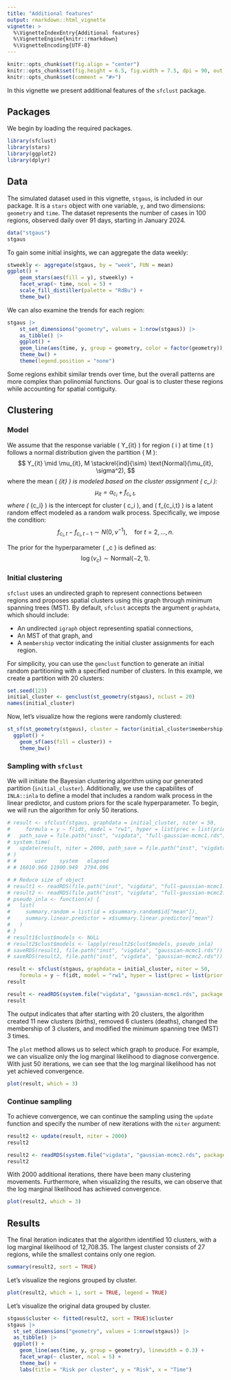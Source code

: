 ```yaml
---
title: "Additional features"
output: rmarkdown::html_vignette
vignette: >
  %\VignetteIndexEntry{Additional features}
  %\VignetteEngine{knitr::rmarkdown}
  %\VignetteEncoding{UTF-8}
---
```


```r
knitr::opts_chunk$set(fig.align = "center")
knitr::opts_chunk$set(fig.height = 6.5, fig.width = 7.5, dpi = 90, out.width = '100%')
knitr::opts_chunk$set(comment = "#>")
```

In this vignette we present additional features of the `sfclust` package.

## Packages

We begin by loading the required packages.

```r
library(sfclust)
library(stars)
library(ggplot2)
library(dplyr)
```

## Data

The simulated dataset used in this vignette, `stgaus`, is included in our package. It is
a `stars` object with one variable, `y`, and two dimensions: `geometry` and `time`. The
dataset represents the number of cases in 100 regions, observed daily over 91 days,
starting in January 2024.

```r
data("stgaus")
stgaus
```

To gain some initial insights, we can aggregate the data weekly:

```r
stweekly <- aggregate(stgaus, by = "week", FUN = mean)
ggplot() +
    geom_stars(aes(fill = y), stweekly) +
    facet_wrap(~ time, ncol = 5) +
    scale_fill_distiller(palette = "RdBu") +
    theme_bw()
```

We can also examine the trends for each region:

```r
stgaus |>
    st_set_dimensions("geometry", values = 1:nrow(stgaus)) |>
    as_tibble() |>
    ggplot() +
    geom_line(aes(time, y, group = geometry, color = factor(geometry)), linewidth = 0.3) +
    theme_bw() +
    theme(legend.position = "none")
```

Some regions exhibit similar trends over time, but the overall patterns are more complex
than polinomial functions. Our goal is to cluster these regions while accounting for
spatial contiguity.

## Clustering

### Model

We assume that the response variable \( Y_{it} \) for region \( i \) at time \( t \) follows a normal distribution given the partition \( M \):
$$
Y_{it} \mid \mu_{it}, M \stackrel{ind}{\sim} \text{Normal}(\mu_{it}, \sigma^2),
$$
where the mean \( \mu_{it} \) is modeled based on the cluster assignment \( c_i \):
$$
\mu_{it} = \alpha_{c_i} + f_{c_i,t},
$$
where \( \alpha_{c_i} \) is the intercept for cluster \( c_i \), and \( f_{c_i,t} \) is a latent random effect modeled as a random walk process. Specifically, we impose the condition:
$$
f_{c_i,t} - f_{c_i,t-1} \sim N(0, \nu^{-1}), \quad \text{for } t = 2, \dots, n.
$$

The prior for the hyperparameter \( \nu_c \) is defined as:
$$
\log(\nu_c) \sim \text{Normal}(-2, 1).
$$

### Initial clustering

`sfclust` uses an undirected graph to represent connections between regions and proposes
spatial clusters using this graph through minimum spanning trees (MST). By default,
`sfclust` accepts the argument `graphdata`, which should include:

- An undirected `igraph` object representing spatial connections,
- An MST of that graph, and
- A `membership` vector indicating the initial cluster assignments for each region.

For simplicity, you can use the `genclust` function to generate an initial random
partitioning with a specified number of clusters. In this example, we create a partition
with 20 clusters:

```r
set.seed(123)
initial_cluster <- genclust(st_geometry(stgaus), nclust = 20)
names(initial_cluster)
```

Now, let's visualize how the regions were randomly clustered:

```r
st_sf(st_geometry(stgaus), cluster = factor(initial_cluster$membership)) |>
  ggplot() +
    geom_sf(aes(fill = cluster)) +
    theme_bw()
```

### Sampling with `sfclust`

We will initiate the Bayesian clustering algorithm using our generated partition
(`initial_cluster`). Additionally, we use the capabilites of `INLA::inla` to define a
model that includes a random walk process in the linear predictor, and custom priors for
the scale hyperparameter. To begin, we will run the algorithm for only 50 iterations.

```r
# result <- sfclust(stgaus, graphdata = initial_cluster, niter = 50,
#     formula = y ~ f(idt, model = "rw1", hyper = list(prec = list(prior = "normal", param = c(-2, 1)))),
#   path_save = file.path("inst", "vigdata", "full-gaussian-mcmc1.rds"))
# system.time(
#   update(result, niter = 2000, path_save = file.path("inst", "vigdata", "full-gaussian-mcmc2.rds"))
# )
# #      user    system   elapsed
# # 16010.960 11900.949  2794.096
```

```r
# # Reduce size of object
# result1 <- readRDS(file.path("inst", "vigdata", "full-gaussian-mcmc1.rds"))
# result2 <- readRDS(file.path("inst", "vigdata", "full-gaussian-mcmc2.rds"))
# pseudo_inla <- function(x) {
#   list(
#     summary.random = list(id = x$summary.random$id["mean"]),
#     summary.linear.predictor = x$summary.linear.predictor["mean"]
#   )
# }
# result1$clust$models <- NULL
# result2$clust$models <- lapply(result2$clust$models, pseudo_inla)
# saveRDS(result1, file.path("inst", "vigdata", "gaussian-mcmc1.rds"))
# saveRDS(result2, file.path("inst", "vigdata", "gaussian-mcmc2.rds"))
```

```r
result <- sfclust(stgaus, graphdata = initial_cluster, niter = 50,
    formula = y ~ f(idt, model = "rw1", hyper = list(prec = list(prior = "normal", param = c(-2, 1)))))
result
```

```r
result <- readRDS(system.file("vigdata", "gaussian-mcmc1.rds", package = "sfclust"))
result
```

The output indicates that after starting with 20 clusters, the algorithm created 11 new
clusters (births), removed 6 clusters (deaths), changed the membership of 3 clusters, and
modified the minimum spanning tree (MST) 3 times.

The `plot` method allows us to select which graph to produce. For example, we can
visualize only the log marginal likelihood to diagnose convergence. With just 50
iterations, we can see that the log marginal likelihood has not yet achieved convergence.

```r
plot(result, which = 3)
```

### Continue sampling

To achieve convergence, we can continue the sampling using the `update` function and
specify the number of new iterations with the `niter` argument:

```r
result2 <- update(result, niter = 2000)
result2
```

```r
result2 <- readRDS(system.file("vigdata", "gaussian-mcmc2.rds", package = "sfclust"))
result2
```

With 2000 additional iterations, there have been many clustering movements. Furthermore,
when visualizing the results, we can observe that the log marginal likelihood has achieved
convergence.

```r
plot(result2, which = 3)
```

## Results

The final iteration indicates that the algorithm identified 10 clusters, with a log
marginal likelihood of 12,708.35. The largest cluster consists of 27 regions, while the
smallest contains only one region.

```r
summary(result2, sort = TRUE)
```

Let's visualize the regions grouped by cluster.

```r
plot(result2, which = 1, sort = TRUE, legend = TRUE)
```

Let's visualize the original data grouped by cluster.

```r
stgaus$cluster <- fitted(result2, sort = TRUE)$cluster
stgaus |>
  st_set_dimensions("geometry", values = 1:nrow(stgaus)) |>
  as_tibble() |>
  ggplot() +
    geom_line(aes(time, y, group = geometry), linewidth = 0.3) +
    facet_wrap(~ cluster, ncol = 5) +
    theme_bw() +
    labs(title = "Risk per cluster", y = "Risk", x = "Time")
```
